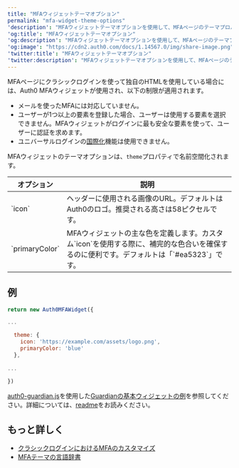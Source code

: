 ```yaml
---
title: "MFAウィジェットテーマオプション"
permalink: "mfa-widget-theme-options"
'description': "MFAウィジェットテーマオプションを使用して、MFAページのテーマプロパティをカスタマイズする方法について説明します。"
'og:title': "MFAウィジェットテーマオプション"
'og:description': "MFAウィジェットテーマオプションを使用して、MFAページのテーマプロパティをカスタマイズする方法について説明します。"
'og:image': "https://cdn2.auth0.com/docs/1.14567.0/img/share-image.png"
'twitter:title': "MFAウィジェットテーマオプション"
'twitter:description': "MFAウィジェットテーマオプションを使用して、MFAページのテーマプロパティをカスタマイズする方法について説明します。"
---
```


<Tooltip data-tooltip-id="react-containers-DefinitionTooltip-0" href="/docs/ja-jp/glossary?term=multifactor-authentication" tip="多要素認証（MFA）: ユーザー名とパスワードに加えて、SMS経由のコードなどの要素を使用するユーザー認証プロセス。" cta="用語集の表示">MFA</Tooltip>ページにクラシックログインを使って独自のHTMLを使用している場合には、Auth0 MFAウィジェットが使用され、以下の制限が適用されます。

* メールを使ったMFAには対応していません。
* ユーザーが1つ以上の要素を登録した場合、ユーザーは使用する要素を選択できません。MFAウィジェットがログインに最も安全な要素を使って、ユーザーに認証を求めます。
* ユニバーサルログインの[国際化](/docs/ja-jp/customize/internationalization-and-localization/universal-login-internationalization)機能は使用できません。

MFAウィジェットのテーマオプションは、`theme`プロパティで名前空間化されます。

<table class="table"><thead>
<tr>
<th>オプション</th>
<th>説明</th>
</tr>
</thead>
<tbody>
<tr>
<td>`icon`</td>
<td>ヘッダーに使用される画像のURL。デフォルトはAuth0のロゴ。推奨される高さは58ピクセルです。</td>
</tr>
<tr>
<td>`primaryColor`</td>
<td>MFAウィジェットの主な色を定義します。カスタム`icon`を使用する際に、補完的な色合いを確保するのに便利です。デフォルトは「`#ea5323`」です。</td>
</tr>
</tbody>
</table>

## 例

```javascript lines
return new Auth0MFAWidget({

...

  theme: {
    icon: 'https://example.com/assets/logo.png',
    primaryColor: 'blue'
  },
  
...  
  
})
```

[auth0-guardian.js](https://github.com/auth0/auth0-guardian.js)を使用した[Guardianの基本ウィジェットの例](https://github.com/auth0/auth0-guardian.js/blob/master/example/basic_widget.html)を参照してください。詳細については、[readme](https://github.com/auth0/auth0-guardian.js/tree/master/example)をお読みください。

## もっと詳しく

* [クラシックログインにおけるMFAのカスタマイズ](/docs/ja-jp/secure/multi-factor-authentication/customize-mfa/customize-mfa-classic-login)
* [MFAテーマの言語辞書](/docs/ja-jp/secure/multi-factor-authentication/customize-mfa/mfa-theme-language-dictionary)